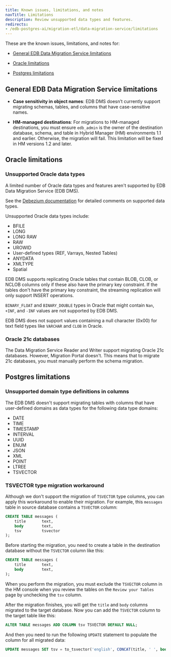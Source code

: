 ```yaml
---
title: Known issues, limitations, and notes
navTitle: Limitations
description: Review unsupported data types and features.
redirects:
- /edb-postgres-ai/migration-etl/data-migration-service/limitations
---
```


These are the known issues, limitations, and notes for:

-   [General EDB Data Migration Service limitations](limitations.mdx#general-edb-data-migration-service-limitations)

-   [Oracle limitations](limitations.mdx#oracle-limitations)

-   [Postgres limitations](limitations.mdx#postgres-limitations)

## General EDB Data Migration Service limitations

-   **Case sensitivity in object names**: EDB DMS doesn’t currently support migrating schemas, tables, and columns that have case-sensitive names.

-   **HM-managed destinations**: For migrations to HM-managed destinations, you must ensure `edb_admin` is the owner of the destination database, schema, and table in Hybrid Manager (HM) environments 1.1 and earlier. Otherwise, the migration will fail. This limitation will be fixed in HM versions 1.2 and later.

## Oracle limitations

### Unsupported Oracle data types

A limited number of Oracle data types and features aren't supported by EDB Data Migration Service (EDB DMS).

See the [Debezium documentation](https://debezium.io/documentation/reference/3.2/connectors/oracle.html#oracle-data-type-mappings) for detailed comments on supported data types.

Unsupported Oracle data types include:

-   BFILE
-   LONG
-   LONG RAW
-   RAW
-   UROWID
-   User-defined types (REF, Varrays, Nested Tables)
-   ANYDATA
-   XMLTYPE
-   Spatial

EDB DMS supports replicating Oracle tables that contain BLOB, CLOB, or NCLOB columns only if these also have the primary key constraint. If the tables don't have the primary key constraint, the streaming replication will only support INSERT operations.

`BINARY_FLOAT` and `BINARY_DOUBLE` types in Oracle that might contain `Nan`, `+INF`, and `-INF` values are not supported by EDB DMS.

EDB DMS does not support values containing a null character (0x00) for text field types like `VARCHAR` and `CLOB` in Oracle.

### Oracle 21c databases

The Data Migration Service Reader and Writer support migrating Oracle 21c databases. However, Migration Portal doesn't. This means that to migrate 21c databases, you must manually perform the schema migration.

## Postgres limitations

### Unsupported domain type definitions in columns

The EDB DMS doesn't support migrating tables with columns that have user-defined domains as data types for the following data type domains:

-   DATE
-   TIME
-   TIMESTAMP
-   INTERVAL
-   UUID
-   ENUM
-   JSON
-   XML
-   POINT
-   LTREE
-   TSVECTOR

### TSVECTOR type migration workaround

Although we don't support the migration of `TSVECTOR` type columns, you can apply this workaround to enable their migration. For example, this `messages` table in source database contains a `TSVECTOR` column:

```sql
CREATE TABLE messages (
    title       text,
    body        text,
    tsv         tsvector
);
```

Before starting the migration, you need to create a table in the destination database without the `TSVECTOR` column like this:

```sql
CREATE TABLE messages (
    title       text,
    body        text,
);
```

When you perform the migration, you must exclude the `TSVECTOR` column in the HM console when you review the tables on the `Review your Tables` page by unchecking the `tsv` column.

After the migration finishes, you will get the `title` and `body` columns migrated to the target database. Now you can add the `TSVECTOR` column to the target table like this:

```sql
ALTER TABLE messages ADD COLUMN tsv TSVECTOR DEFAULT NULL;
```

And then you need to run the following `UPDATE` statement to populate the column for all migrated data:

```sql
UPDATE messages SET tsv = to_tsvector('english', CONCAT(title, ' ', body)) WHERE tsv IS NULL;
```

